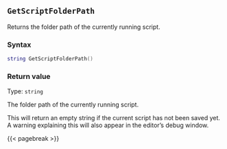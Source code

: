 ## `GetScriptFolderPath`

Returns the folder path\index{file paths!active script's path} of the currently running script.

### Syntax {-}

``` .lua
string GetScriptFolderPath()
```

### Return value {-}

Type: `string`

The folder path of the currently running script.

::: {.warningsection data-latex=""}
This will return an empty string if the current script has not been saved yet.
A warning explaining this will also appear in the editor's debug window.
:::

{{< pagebreak >}}